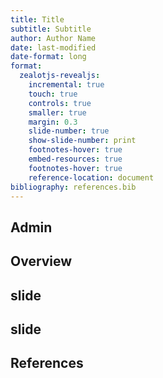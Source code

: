 ```yaml
---
title: Title
subtitle: Subtitle
author: Author Name
date: last-modified
date-format: long
format:
  zealotjs-revealjs:
    incremental: true
    touch: true
    controls: true
    smaller: true
    margin: 0.3
    slide-number: true
    show-slide-number: print
    footnotes-hover: true
    embed-resources: true
    footnotes-hover: true
    reference-location: document
bibliography: references.bib
---
```


## Admin


## Overview


## slide


## slide


## References


